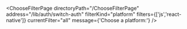 


<ChooseFilterPage
    directoryPath="/ChooseFilterPage"
    address="/lib/auth/switch-auth"
    filterKind="platform"
    filters={['js','react-native']}
    currentFilter="all"
    message={'Choose a platform:'}
/>

